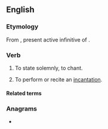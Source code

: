 ==English==

===Etymology===
{{PIE root|en|keh₂n}}
From {{etyl|la|en}} {{m|la|incantāre}}, present active infinitive of {{m|la|incantō}}. {{doublet|en|enchant}}

===Verb===
{{en-verb}}

# {{lb|en|rare}} To state solemnly, to chant.
# To perform or recite an [[incantation]].

====Related terms====
{{rootsee|en|keh₂n}}

===Anagrams===
* {{anagrams|en|a=acinnt|Cantin|cannit|tannic|tin can}}